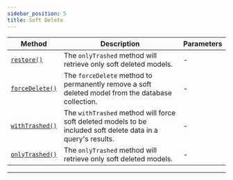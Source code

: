 ```yaml
---
sidebar_position: 5
title: Soft Delete
---
```



| Method                                                                             | Description                                                                                                   | Parameters |
| ---------------------------------------------------------------------------------- | ------------------------------------------------------------------------------------------------------------- | ---------- |
| [`restore()`](/docs/tutorials/soft-delete#restoring-soft-deleted-models)           | The `onlyTrashed` method will retrieve only soft deleted models.                                              | -          |
| [`forceDelete()`](/docs/tutorials/soft-delete#permanently-deleting-models)         | The `forceDelete` method to permanently remove a soft deleted model from the database collection.             | -          |
| [`withTrashed()`](/docs/tutorials/soft-delete#including-soft-deleted-models)       | The `withTrashed` method will force soft deleted models to be included soft delete data in a query's results. | -          |
| [`onlyTrashed()`](/docs/tutorials/soft-delete#retrieving-only-soft-deleted-models) | The `onlyTrashed` method will retrieve only soft deleted models.                                              | -          |

---

<Sponsor />
